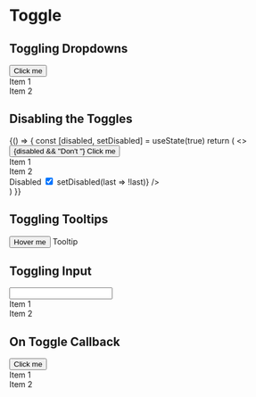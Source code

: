 

<Meta title="MDX/Toggle" />

# Toggle

## Toggling Dropdowns

<Canvas>
  <Story name="Toggling Dropdowns">
    <Toggle>
      <button className="yobta-button-primary">Click me</button>
      <Dropdown id="dropdown">
        <div className="yobta-menu-item">Item 1</div>
        <div className="yobta-menu-item">Item 2</div>
      </Dropdown>
    </Toggle>
  </Story>
</Canvas>

## Disabling the Toggles

<Canvas>
  <Story name="Disabling the Toggles">
    {() => {
      const [disabled, setDisabled] = useState(true)
      return (
        <>
          <Toggle disabled={disabled}>
            <button className="yobta-button-primary">
              {disabled && "Don't "} Click me
            </button>
            <Dropdown id="dropdown">
              <div className="yobta-menu-item">Item 1</div>
              <div className="yobta-menu-item">Item 2</div>
            </Dropdown>
          </Toggle>
          <div className="yobta-menu">
            <label className="yobta-menu-item">
              <span className="flex-1">Disabled</span>
              <input
                className="yobta-switch yobta-primary checked:yobta-error"
                type="checkbox"
                checked={disabled}
                onChange={() => setDisabled(last => !last)}
              />
            </label>
          </div>
        </>
      )
    }}
  </Story>
</Canvas>

## Toggling Tooltips

<Canvas>
  <Story name="Toggling Tooltips">
    <Toggle>
      <button className="yobta-button-primary">Hover me</button>
      <Tooltip id="tooltip">Tooltip</Tooltip>
    </Toggle>
  </Story>
</Canvas>

## Toggling Input

<Canvas>
  <Story name="Toggling Input">
    <Toggle>
      <Input caption="Focus Me" />
      <Dropdown
        blockLevel
        id="suggest"
        preferredPlacement="bottom-left"
        offset={1}
      >
        <div className="yobta-menu-item">Item 1</div>
        <div className="yobta-menu-item">Item 2</div>
      </Dropdown>
    </Toggle>
  </Story>
</Canvas>

## On Toggle Callback

<Canvas>
  <Story name="On Toggle Callback">
    <Toggle onToggle={console.log}>
      <button className="yobta-button-primary">Click me</button>
      <Dropdown id="dropdown">
        <div className="yobta-menu-item">Item 1</div>
        <div className="yobta-menu-item">Item 2</div>
      </Dropdown>
    </Toggle>
  </Story>
</Canvas>
